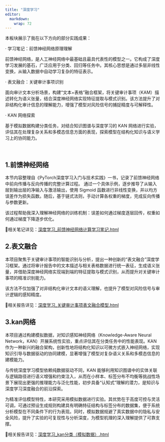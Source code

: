 ```yaml
---
title: "深度学习"
editor: 
  markdown: 
    wrap: 72
---
```

本板块展示了我在以下方向的部分实践成果：

· 学习笔记：前馈神经网络原理理解

前馈神经网络，是人工神经网络中最基础且最具代表性的模型之一。它构成了深度学习发展的基石，广泛应用于分类、回归等任务中。其核心思想是通过多层非线性变换，从输入数据中自动学习复杂的特征表示。

· 表文融合：关键审计事项识别

面向审计文本分析场景，构建“文本+表格”融合框架，将关键审计事项（KAM）描述转化为语义张量，结合深度神经网络实现特征提取与模式识别。该方法提升了对非结构化审计信息的理解能力，增强了模型对风险信号的捕捉精度与可解释性。

· KAN 网络探索

基于模拟数据构建分类任务，对结合知识图谱与深度学习的 KAN 网络进行实验，评估其在处理复杂关系和多模态信息方面的表现，探索模型在结构化知识与语义学习上的协同能力。


&emsp;


## 1.前馈神经网络
本节内容整理自《PyTorch深度学习入门与技术实践》一书，记录了前馈神经网络中前向传播与反向传播的完整计算过程。
通过一个具体示例，逐步推导了从输入层到输出层的净输入与激活输出，使用 Sigmoid 函数进行非线性变换，并以均方误差作为损失函数。随后，基于链式法则，手动计算各权重的梯度，完成反向传播与参数更新。

该过程帮助我深入理解神经网络的训练机制：误差如何通过梯度逐层回传，权重如何通过梯度下降逐步优化。

📄相关笔记详见：[深度学习_前馈神经网络计算学习笔记.html](html\深度学习_前馈神经网络计算学习笔记.html)


## 2.表文融合
本项目聚焦于关键审计事项的智能识别与分析，提出一种创新的“表文融合”深度学习框架。通过将审计报告中的文本描述与相关表格数据进行统一表征，生成语义张量，并借助深度神经网络实现端到端的特征提取与模式识别，从而提升对关键审计事项的精准识别能力。

该方法不仅加强了对非结构化审计文本的语义理解，也提升了模型对风险信号与审计逻辑的感知精度。

📄相关报告详见：[深度学习_关键审计事项表文融合模型.html](html\深度学习_关键审计事项表文融合模型.html)


## 3.kan网络
本项目通过构建模拟数据，对知识感知神经网络（Knowledge-Aware Neural Network，KAN）开展系统性实验，重点评估其在分类任务中的性能表现。KAN 作为一种新兴的融合架构，创新性地将结构化知识以可微方式嵌入神经网络，实现知识引导与数据驱动的协同建模，显著增强了模型对复杂语义关系和多模态信息的建模能力。

与传统深度学习模型依赖纯数据驱动不同，KAN 能够利用知识图谱中的实体关联与逻辑路径进行语义增强和约束注入，从而在小样本、标签分布不均衡等挑战性场景下展现出更强的推理能力与泛化性能，初步具备“认知式”理解的潜力，是知识与深度学习深度融合的前沿探索。

为精准评估模型特性，本研究采用模拟数据进行实验。其优势在于高度可控与灵活可调，可通过预设生成规则构建具有明确特征结构与标签分布的数据集，便于系统分析模型在不同条件下的行为表现。同时，模拟数据规避了真实数据中的隐私与安全风险，提升了实验的可复现性与分析深度，为模型机理的深入理解提供了可靠支撑。

📄相关报告详见：[深度学习_kan分类（模拟数据）.html](html\深度学习_kan分类（模拟数据）.html)






